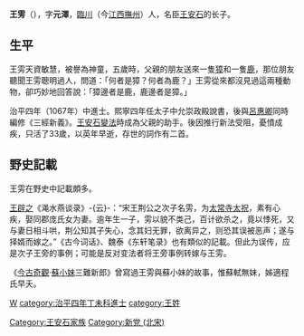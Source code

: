 {{Infobox_Person
| name = 王雱
|image=
|box_width= 
|occupation= 政治家
| period = 11世紀 
|birth_name=
| other_names =王元澤
| Sex = 男
|birth_date= 1044年
|birth_place=臨川
|death_date= 1076年
|death_place=
| nationality =宋朝
| residence = 
| party = 變法黨
| religion =  
| spouse = 
| relatives =父親：王安石
|education= 在家受教
| past =  [[进士|进士]]<br>太子中允崇政殿說書
| work =《三經新義》 
| award =
}}

'''王雱'''（{{bd|1044年||1076年|catIdx=W王}}），字'''元澤'''，[[臨川|臨川]]（今[[江西|江西]][[撫州|撫州]]）人，名臣[[王安石|王安石]]的长子。

==生平==
王雱天資敏慧，被譽為神童，五歲時，父親的朋友送來一隻[[獐|獐]]和一隻[[鹿|鹿]]，那位朋友聽聞王雱聰明過人，問道：「何者是獐？何者為鹿？」王雱從來都沒見過這兩種動物，卻巧妙地回答說：「獐邊者是鹿，鹿邊者是獐。」

治平四年（1067年）中進士。熙寧四年任太子中允崇政殿說書，後與[[呂惠卿|呂惠卿]]同時編修《三經新義》。[[王安石變法|王安石變法]]時成為父親的助手。後因推行新法受阻，憂憤成疾，只活了33歲，以英年早逝，存世的詞作有二首。

==野史記載==
王雱在野史中記載頗多。

[[王辟之|王辟之]]《渑水燕谈录》-{云}-：“宋王荆公之次子名雱，为[[太常寺|太常寺]][[太祝|太祝]]，素有心疾，娶同郡庞氏女为妻。逾年生一子，雱以貌不类己，百计欲杀之，竟以悸死，又与妻日相斗哄，荆公知其子失心，念其妇无罪，欲离异之，则恐其误被恶声；遂与择婿而嫁之。”《古今词话》、魏泰《东轩笔录》也有類似的記載。但此为误传，应是次子王旁的事例；可能是反对变法者将王旁事例转嫁与王雱。

《[[今古奇觀|今古奇觀]]·[[蘇小妹|蘇小妹]]三難新郎》曾寫過王雱與蘇小妹的故事，惟蘇軾無妹，姊適程氏早夭。

[[category:宋朝政治人物|W]]
[[category:治平四年丁未科進士|category:治平四年丁未科進士]]
[[category:王姓|category:王姓]]
[[Category:王安石家族|Category:王安石家族]]
[[Category:新党_(北宋)|Category:新党 (北宋)]]